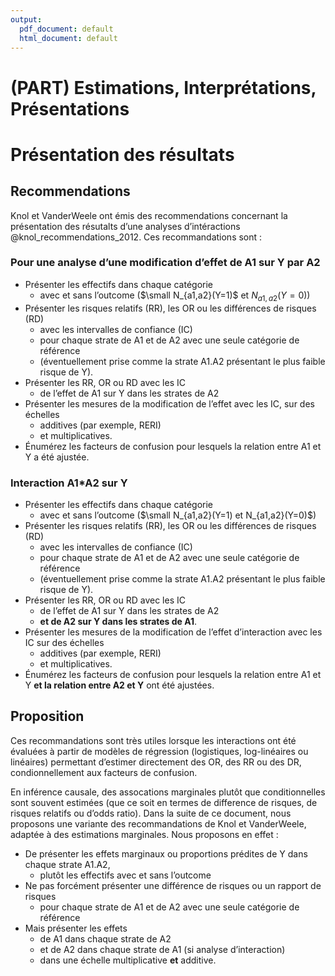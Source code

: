 ```yaml
---
output:
  pdf_document: default
  html_document: default
---
```

# (PART) Estimations, Interprétations, Présentations {-}

# Présentation des résultats

## Recommendations

Knol et VanderWeele ont émis des recommendations concernant la présentation des résutalts d'une analyses d'intéractions @knol_recommendations_2012. Ces recommandations sont : 

### Pour une analyse d'une modification d’effet de A1 sur Y par A2 {-}

-	Présenter les effectifs dans chaque catégorie
    + avec et sans l'outcome ($\small N_{a1,a2}(Y=1)$ et $N_{a1,a2}(Y=0)$)
-	Présenter les risques relatifs (RR), les OR ou les différences de risques (RD) 
    + avec les intervalles de confiance (IC) 
    + pour chaque strate de A1 et de A2 avec une seule catégorie de référence 
    + (éventuellement prise comme la strate A1.A2 présentant le plus faible risque de Y).
-	Présenter les RR, OR ou RD avec les IC 
    + de l'effet de A1 sur Y dans les strates de A2 
-	Présenter les mesures de la modification de l'effet avec les IC, sur des échelles 
    + additives (par exemple, RERI) 
    + et multiplicatives.
-	Énumérez les facteurs de confusion pour lesquels la relation entre A1 et Y a été ajustée. 

### Interaction A1$*$A2 sur Y {-}

-	Présenter les effectifs dans chaque catégorie
    + avec et sans l'outcome ($\small N_{a1,a2}(Y=1) et N_{a1,a2}(Y=0)$)
-	Présenter les risques relatifs (RR), les OR ou les différences de risques (RD) 
    + avec les intervalles de confiance (IC) 
    + pour chaque strate de A1 et de A2 avec une seule catégorie de référence 
    + (éventuellement prise comme la strate A1.A2 présentant le plus faible risque de Y).
-	Présenter les RR, OR ou RD avec les IC 
    + de l'effet de A1 sur Y dans les strates de A2 
    + **et de A2 sur Y dans les strates de A1**.
-	Présenter les mesures de la modification de l'effet d'interaction avec les IC sur des échelles
    + additives (par exemple, RERI) 
    + et multiplicatives.
-	Énumérez les facteurs de confusion pour lesquels la relation entre A1 et Y **et la relation entre A2 et Y** ont été ajustées.

## Proposition

Ces recommandations sont très utiles lorsque les interactions ont été évaluées à partir de modèles de régression (logistiques, log-linéaires ou linéaires) permettant d'estimer directement des OR, des RR ou des DR, condionnellement aux facteurs de confusion.

En inférence causale, des assocations marginales plutôt que conditionnelles sont souvent estimées (que ce soit en termes de difference de risques, de risques relatifs ou d'odds ratio). Dans la suite de ce document, nous proposons une variante des recommandations de Knol et VanderWeele, adaptée à des estimations marginales. Nous proposons en effet : 

- De présenter les effets marginaux ou proportions prédites de Y dans chaque strate A1.A2, 
    + plutôt les effectifs avec et sans l'outcome
- Ne pas forcément présenter une différence de risques ou un rapport de risques 
    + pour chaque strate de A1 et de A2 avec une seule catégorie de référence 
- Mais présenter les effets 
    + de A1 dans chaque strate de A2 
    + et de A2 dans chaque strate de A1 (si analyse d'interaction)
    + dans une échelle multiplicative **et** additive.

